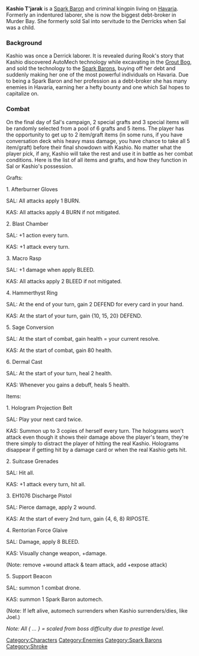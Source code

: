 {{stub}}

{{Character
| race = Shroke
| location = Havaria - Murder Bay
| faction = spark barons
| title = Freelancer
}}

{{Quote|The biggest debt-broker in Murder Bay, Kashio was once an indentured laborer who earned herself a reputation as a self-made kingpin.|Compendium}}

'''Kashio T'jarak''' is a [[Spark Barons|Spark Baron]] and criminal kingpin living on [[Havaria]]. Formerly an indentured laborer, she is now the biggest debt-broker in Murder Bay. She formerly sold Sal into servitude to the Derricks when Sal was a child.

=== Background ===
Kashio was once a Derrick laborer. It is revealed during Rook's story that Kashio discovered AutoMech technology while excavating in the [[Grout Bog]], and sold the technology to the [[Spark Barons]], buying off her debt and suddenly making her one of the most powerful individuals on Havaria. Due to being a Spark Baron and her profession as a debt-broker she has many enemies in Havaria, earning her a hefty bounty and one which Sal hopes to capitalize on.

=== Combat ===
On the final day of Sal's campaign, 2 special grafts and 3 special items will be randomly selected from a pool of 6 grafts and 5 items. The player has the opportunity to get up to 2 item/graft items (in some runs, if you have conversation deck whis heavy mass damage, you have chance to take all 5 item/graft) before their final showdown with Kashio. No matter what the player pick, if any, Kashio will take the rest and use it in battle as her combat conditions. Here is the list of all items and grafts, and how they function in Sal or Kashio's possession.


Grafts:

1. Afterburner Gloves

SAL: All attacks apply 1 BURN.

KAS: All attacks apply 4 BURN if not mitigated.


2. Blast Chamber

SAL: +1 action every turn.

KAS: +1 attack every turn.


3. Macro Rasp

SAL: +1 damage when apply BLEED.

KAS: All attacks apply 2 BLEED if not mitigated.


4. Hammerthyst Ring

SAL: At the end of your turn, gain 2 DEFEND for every card in your hand.

KAS: At the start of your turn, gain {10, 15, 20} DEFEND.


5. Sage Conversion

SAL: At the start of combat, gain health = your current resolve.

KAS: At the start of combat, gain 80 health.


6. Dermal Cast

SAL: At the start of your turn, heal 2 health.

KAS: Whenever you gains a debuff, heals 5 health.


Items:

1. Hologram Projection Belt

SAL: Play your next card twice.

KAS: Summon up to 3 copies of herself every turn. The holograms won't attack even though it shows their damage above the player's team, they're there simply to distract the player of hitting the real Kashio. Holograms disappear if getting hit by a damage card or when the real Kashio gets hit.


2. Suitcase Grenades

SAL: Hit all.

KAS: +1 attack every turn, hit all.


3. EH1076 Discharge Pistol

SAL: Pierce damage, apply 2 wound.

KAS: At the start of every 2nd turn, gain {4, 6, 8} RIPOSTE.


4. Rentorian Force Glaive

SAL: Damage, apply 8 BLEED.

KAS: Visually change weapon, +damage. 

(Note: remove +wound attack & team attack, add +expose attack)


5. Support Beacon

SAL: summon 1 combat drone.

KAS: summon 1 Spark Baron automech.

(Note: If left alive, automech surrenders when Kashio surrenders/dies, like Joel.)


''Note: All { ... } = scaled from boss difficulty due to prestige level.''

[[Category:Characters]][[Category:Enemies]][[Category:Spark Barons]][[Category:Shroke]]